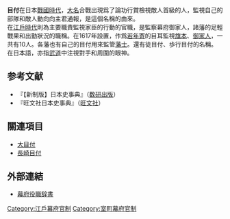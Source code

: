 {{japanese|japanese=目付|kana=めつけ|romaji=metsuke}}
'''目付'''在日本[[战国时代_(日本)|戰國時代]]，[[大名_(稱謂)|大名]]合戰出現爲了論功行賞檢視敵人首級的人，監視自己的部隊和敵人動向向主君通報，是這個名稱的由來。<br />在[[江戶時代|江戶時代]]則為主要職責監視家臣的行動的官職，是監察幕府御家人，諸藩的足輕戰果和出勤狀況的職稱。在1617年設置，作爲[[若年寄|若年寄]]的目耳監視[[旗本|旗本]]、[[御家人|御家人]]，一共有10人。各藩也有自己的目付用來監管[[藩士|藩士]]。還有徒目付、歩行目付的名稱。<br />
在日本語，亦指[[武道|武道]]中注視對手和周圍的眼神。

== 参考文献 ==
* 『【新制版】日本史事典』（[[数研出版|数研出版]]）
* 『旺文社日本史事典』（[[旺文社|旺文社]]）

==關連項目==
*[[大目付|大目付]]
*[[長崎目付|長崎目付]]

== 外部連結 ==
* [https://web.archive.org/web/20050907201431/http://s-mizoe.hp.infoseek.co.jp/m183.html 幕府役職辞書]

{{Authority control}}
[[Category:江戶幕府官制|Category:江戶幕府官制]]
[[Category:室町幕府官制|Category:室町幕府官制]]


{{japanese-history-stub}}